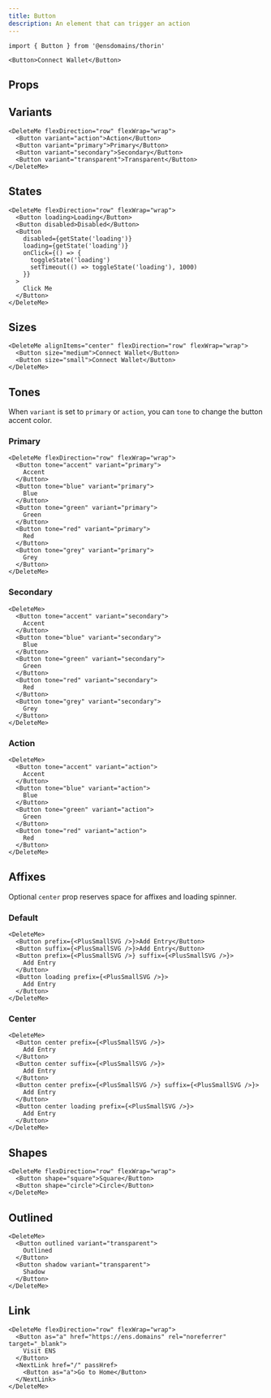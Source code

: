 ```yaml
---
title: Button
description: An element that can trigger an action
---
```


```tsx
import { Button } from '@ensdomains/thorin'
```

```tsx expand=true live=true
<Button>Connect Wallet</Button>
```

## Props

<PropsTable sourceLink={sourceLink} types={types} />

## Variants

```tsx live=true
<DeleteMe flexDirection="row" flexWrap="wrap">
  <Button variant="action">Action</Button>
  <Button variant="primary">Primary</Button>
  <Button variant="secondary">Secondary</Button>
  <Button variant="transparent">Transparent</Button>
</DeleteMe>
```

## States

```tsx live=true
<DeleteMe flexDirection="row" flexWrap="wrap">
  <Button loading>Loading</Button>
  <Button disabled>Disabled</Button>
  <Button
    disabled={getState('loading')}
    loading={getState('loading')}
    onClick={() => {
      toggleState('loading')
      setTimeout(() => toggleState('loading'), 1000)
    }}
  >
    Click Me
  </Button>
</DeleteMe>
```

## Sizes

```tsx live=true
<DeleteMe alignItems="center" flexDirection="row" flexWrap="wrap">
  <Button size="medium">Connect Wallet</Button>
  <Button size="small">Connect Wallet</Button>
</DeleteMe>
```

## Tones

When `variant` is set to `primary` or `action`, you can `tone` to change the button accent color.

### Primary

```tsx live=true
<DeleteMe flexDirection="row" flexWrap="wrap">
  <Button tone="accent" variant="primary">
    Accent
  </Button>
  <Button tone="blue" variant="primary">
    Blue
  </Button>
  <Button tone="green" variant="primary">
    Green
  </Button>
  <Button tone="red" variant="primary">
    Red
  </Button>
  <Button tone="grey" variant="primary">
    Grey
  </Button>
</DeleteMe>
```

### Secondary

```tsx live=true
<DeleteMe>
  <Button tone="accent" variant="secondary">
    Accent
  </Button>
  <Button tone="blue" variant="secondary">
    Blue
  </Button>
  <Button tone="green" variant="secondary">
    Green
  </Button>
  <Button tone="red" variant="secondary">
    Red
  </Button>
  <Button tone="grey" variant="secondary">
    Grey
  </Button>
</DeleteMe>
```

### Action

```tsx live=true
<DeleteMe>
  <Button tone="accent" variant="action">
    Accent
  </Button>
  <Button tone="blue" variant="action">
    Blue
  </Button>
  <Button tone="green" variant="action">
    Green
  </Button>
  <Button tone="red" variant="action">
    Red
  </Button>
</DeleteMe>
```

## Affixes

Optional `center` prop reserves space for affixes and loading spinner.

### Default

```tsx live=true
<DeleteMe>
  <Button prefix={<PlusSmallSVG />}>Add Entry</Button>
  <Button suffix={<PlusSmallSVG />}>Add Entry</Button>
  <Button prefix={<PlusSmallSVG />} suffix={<PlusSmallSVG />}>
    Add Entry
  </Button>
  <Button loading prefix={<PlusSmallSVG />}>
    Add Entry
  </Button>
</DeleteMe>
```

### Center

```tsx live=true
<DeleteMe>
  <Button center prefix={<PlusSmallSVG />}>
    Add Entry
  </Button>
  <Button center suffix={<PlusSmallSVG />}>
    Add Entry
  </Button>
  <Button center prefix={<PlusSmallSVG />} suffix={<PlusSmallSVG />}>
    Add Entry
  </Button>
  <Button center loading prefix={<PlusSmallSVG />}>
    Add Entry
  </Button>
</DeleteMe>
```

## Shapes

```tsx live=true
<DeleteMe flexDirection="row" flexWrap="wrap">
  <Button shape="square">Square</Button>
  <Button shape="circle">Circle</Button>
</DeleteMe>
```

## Outlined

```tsx live=true
<DeleteMe>
  <Button outlined variant="transparent">
    Outlined
  </Button>
  <Button shadow variant="transparent">
    Shadow
  </Button>
</DeleteMe>
```

## Link

```tsx live=true
<DeleteMe flexDirection="row" flexWrap="wrap">
  <Button as="a" href="https://ens.domains" rel="noreferrer" target="_blank">
    Visit ENS
  </Button>
  <NextLink href="/" passHref>
    <Button as="a">Go to Home</Button>
  </NextLink>
</DeleteMe>
```

